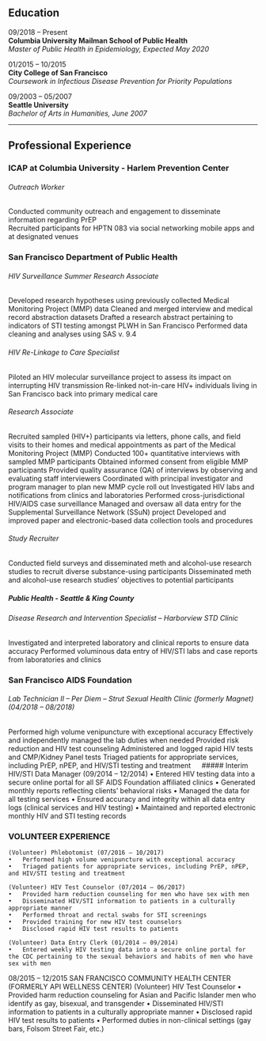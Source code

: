
## Education

09/2018 – Present  
**Columbia University Mailman School of Public Health**  
*Master of Public Health in Epidemiology, Expected May 2020*  

01/2015 – 10/2015  
**City College of San Francisco**  
*Coursework in Infectious Disease Prevention for Priority Populations*

09/2003 – 05/2007  
**Seattle University**  
*Bachelor of Arts in Humanities, June 2007*

***

## Professional Experience

### ICAP at Columbia University - Harlem Prevention Center

###### Outreach Worker  
Conducted community outreach and engagement to disseminate information regarding PrEP  
Recruited participants for HPTN 083 via social networking mobile apps and at designated venues  
	
### San Francisco Department of Public Health

######	HIV Surveillance Summer Research Associate
Developed research hypotheses using previously collected Medical Monitoring Project (MMP) data
Cleaned and merged interview and medical record abstraction datasets
Drafted a research abstract pertaining to indicators of STI testing amongst PLWH in San Francisco
Performed data cleaning and analyses using SAS v. 9.4
	
###### HIV Re-Linkage to Care Specialist
Piloted an HIV molecular surveillance project to assess its impact on interrupting HIV transmission
Re-linked not-in-care HIV+ individuals living in San Francisco back into primary medical care 
	
######	Research Associate
Recruited sampled (HIV+) participants via letters, phone calls, and field visits to their homes and medical appointments as part of the Medical Monitoring Project (MMP)
Conducted 100+ quantitative interviews with sampled MMP participants
Obtained informed consent from eligible MMP participants
Provided quality assurance (QA) of interviews by observing and evaluating staff interviewers
Coordinated with principal investigator and program manager to plan new MMP cycle roll out
Investigated HIV labs and notifications from clinics and laboratories
Performed cross-jurisdictional HIV/AIDS case surveillance
Managed and oversaw all data entry for the Supplemental Surveillance Network (SSuN) project
Developed and improved paper and electronic-based data collection tools and procedures
	
###### Study Recruiter
Conducted field surveys and disseminated meth and alcohol-use research studies to recruit diverse substance-using participants
Disseminated meth and alcohol-use research studies' objectives to potential participants
	
##### Public Health - Seattle & King County
###### Disease Research and Intervention Specialist – Harborview STD Clinic
Investigated and interpreted laboratory and clinical reports to ensure data accuracy
Performed voluminous data entry of HIV/STI labs and case reports from laboratories and clinics
	
### San Francisco AIDS Foundation

###### Lab Technician II – Per Diem – Strut Sexual Health Clinic (formerly Magnet) (04/2018 – 08/2018)
Performed high volume venipuncture with exceptional accuracy
Effectively and independently managed the lab duties when needed
Provided risk reduction and HIV test counseling
Administered and logged rapid HIV tests and CMP/Kidney Panel tests
Triaged patients for appropriate services, including PrEP, nPEP, and HIV/STI testing and treatment
 
##### Interim HIV/STI Data Manager (09/2014 – 12/2014)
	•	Entered HIV testing data into a secure online portal for all SF AIDS Foundation affiliated clinics
	•	Generated monthly reports reflecting clients' behavioral risks
	•	Managed the data for all testing services
	•	Ensured accuracy and integrity within all data entry logs (clinical services and HIV testing)
	•	Maintained and reported electronic monthly HIV and STI testing records

### VOLUNTEER EXPERIENCE  

	(Volunteer) Phlebotomist (07/2016 – 10/2017)
	•	Performed high volume venipuncture with exceptional accuracy
	•	Triaged patients for appropriate services, including PrEP, nPEP, and HIV/STI testing and treatment
	
	(Volunteer) HIV Test Counselor (07/2014 – 06/2017)
	•	Provided harm reduction counseling for men who have sex with men
	•	Disseminated HIV/STI information to patients in a culturally appropriate manner
	•	Performed throat and rectal swabs for STI screenings
	•	Provided training for new HIV test counselors
	•	Disclosed rapid HIV test results to patients
	
	(Volunteer) Data Entry Clerk (01/2014 – 09/2014)
	•	Entered weekly HIV testing data into a secure online portal for the CDC pertaining to the sexual behaviors and habits of men who have sex with men
	
08/2015 – 12/2015	SAN FRANCISCO COMMUNITY HEALTH CENTER (FORMERLY API WELLNESS CENTER)
	(Volunteer) HIV Test Counselor
	•	Provided harm reduction counseling for Asian and Pacific Islander men who identify as gay, bisexual, and transgender
	•	Disseminated HIV/STI information to patients in a culturally appropriate manner
	•	Disclosed rapid HIV test results to patients
	•	Performed duties in non-clinical settings (gay bars, Folsom Street Fair, etc.)